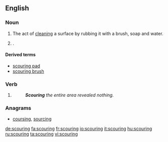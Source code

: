 ==English==

===Noun===
{{en-noun}}

#  The act of [[clean]]ing a surface by rubbing it with a brush, soap and water.
# {{context|of livestock}} {{l|en|diarrhea|Diarrhea}}.

====Derived terms====
* [[scouring pad]]
* [[scouring brush]]

===Verb===
{{head|en|present participle}}

# {{present participle of|scour}}
#: '''''Scouring''' the entire area revealed nothing.''

===Anagrams===
* [[coursing#English|coursing]], [[sourcing#English|sourcing]]

[[de:scouring]]
[[fa:scouring]]
[[fr:scouring]]
[[io:scouring]]
[[it:scouring]]
[[hu:scouring]]
[[ru:scouring]]
[[ta:scouring]]
[[vi:scouring]]